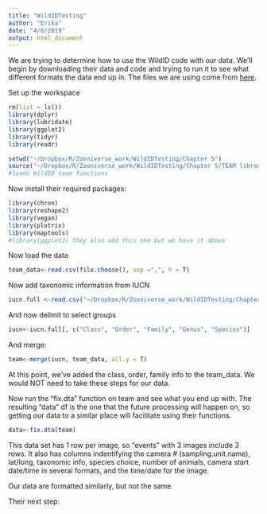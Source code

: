 ```yaml
---
title: "WildIDTesting"
author: "Erika"
date: "4/8/2019"
output: html_document
---
```

We are trying to determine how to use the WildID code with our data.  We'll begin by downloading their data and code and trying to run it to see what different formats the data end up in.  The files we are using come from [here](https://www.dropbox.com/sh/5w4y6u7uq2mc2i3/AAClmRimVo00b6KKjLOxmO6Ca/Chapter%205?dl=0&subfolder_nav_tracking=1).



Set up the workspace
```r
rm(list = ls())
library(dplyr)
library(lubridate)
library(ggplot2)
library(tidyr)
library(readr)

setwd("~/Dropbox/R/Zooniverse_work/WildIDTesting/Chapter 5")
source("~/Dropbox/R/Zooniverse_work/WildIDTesting/Chapter 5/TEAM library 1.7.R")
#loads WildID team functions
```

Now install their required packages:
```r
library(chron)
library(reshape2)
library(vegan)
library(plotrix)
library(maptools)
#library(ggplot2) they also add this one but we have it above
```
Now load the data
```r
team_data<-read.csv(file.choose(), sep =",", h = T)
```

Now add taxonomic information from IUCN
```r
iucn.full <-read.csv("~/Dropbox/R/Zooniverse_work/WildIDTesting/Chapter 5/IUCN.csv", sep = ",", h = T)
```
And now delimit to select groups
```r
iucn<-iucn.full[, c("Class", "Order", "Family", "Genus", "Species")]
```
And merge:
```r
team<-merge(iucn, team_data, all.y = T)
```
At this point, we've added the class, order, family info to the team_data.  We would NOT need to take these steps for our data.

Now run the "fix.dta" function on team and see what you end up with. The resulting "data" df is the one that the future processing will happen on, so getting our data to a similar place will facilitate using their functions.

```r
data<-fix.dta(team)
```
This data set has 1 row per image, so "events" with 3 images include 3 rows.  It also has columns indentifying the camera # (sampling.unit.name), lat/long, taxonomic info, species choice, number of animals, camera start date/time in several formats, and the time/date for the image.

Our data are formatted similarly, but not the same.  

Their next step:







